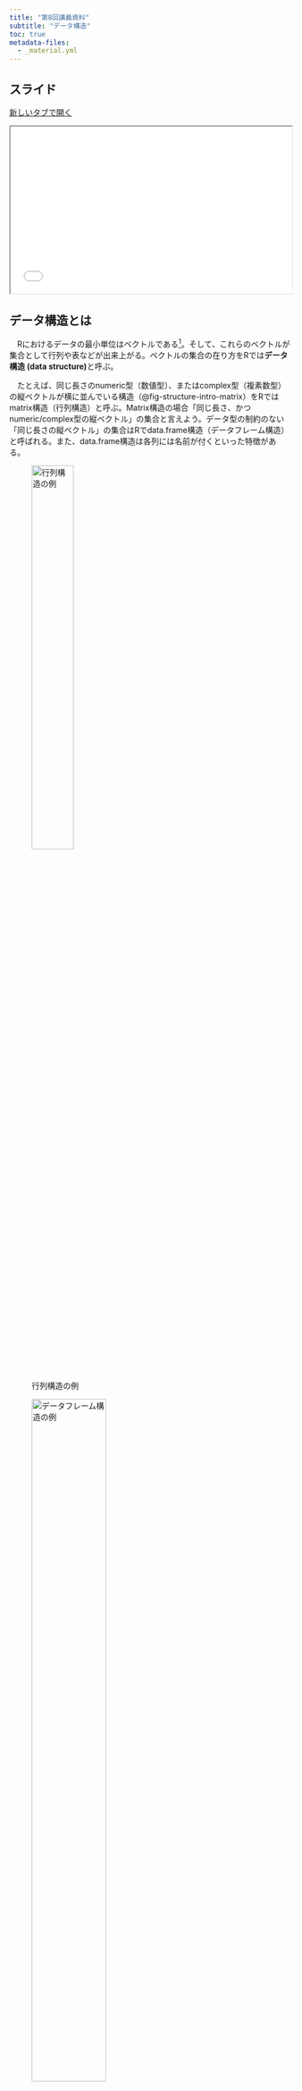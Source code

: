 ```yaml
---
title: "第8回講義資料"
subtitle: "データ構造"
toc: true
metadata-files: 
  - _material.yml
---
```


## スライド

<a href="../../slides/micro/datastructure.html" class="btn btn-primary btn-sm" target="_blank" role="button"><i class="bi bi-window"></i> 新しいタブで開く</a>

```{=html}
<iframe class="slide-deck" src="../../slides/micro/datastructure.html" width="100%" style="aspect-ratio: 16 / 9.5;"></iframe>
```

## データ構造とは

　Rにおけるデータの最小単位はベクトルである[^atomic]。そして、これらのベクトルが集合として行列や表などが出来上がる。ベクトルの集合の在り方をRでは**データ構造 (data structure)**と呼ぶ。

[^atomic]: `"Cat"`や`5`も長さ1のベクトルであり、原子ベクトル (atomic vector) とも呼ばれ、中でもnumeric型の長さ1のベクトルはスカラー (scalar) とも呼ばれる。

　たとえば、同じ長さのnumeric型（数値型）、またはcomplex型（複素数型）の縦ベクトルが横に並んでいる構造（@fig-structure-intro-matrix）をRではmatrix構造（行列構造）と呼ぶ。Matrix構造の場合「同じ長さ、かつnumeric/complex型の縦ベクトル」の集合と言えよう。データ型の制約のない「同じ長さの縦ベクトル」の集合はRでdata.frame構造（データフレーム構造）と呼ばれる。また、data.frame構造は各列には名前が付くといった特徴がある。

:::{layout-ncol=2}
![行列構造の例](Figs/structure/matrix1.png){#fig-structure-intro-matrix width=42% fig-align="center"}

![データフレーム構造の例](Figs/structure/df.png){#fig-structure-intro-df width=56% fig-align="center"}
::::

　本講義で使うデータ構造は主にベクトル (vector) とデータ・フレーム (data.frame) とその拡張版のティブル (tibble) のみであるため、行列 (matrix) 、配列 (array) 、リスト (array) の説明は割愛する。

## ベクトル

　ベクトル構造は**同じデータ型が一つ以上**格納されているオブジェクトであり、これまで何回も登場したデータ構造である。ベクトルはRにおけるデータの最小単位である。Rには数百、数千種類のデータ構造が存在するが、これら全てのデータ構造の最小単位はベクトルである。

```r
#| filename: "Code 01"
my_vec1 <- "R is fun!" # 長さ1のcharacter型ベクトル
my_vec1
```

```r
#| filename: "Code 02"
my_vec2 <- c(1, 3, 5, 6, 7) # 長さ5のnumeric型ベクトル
my_vec2
```

　ベクトルを作成する際、注意しないといけないことは**一つのベクトル内の全ての要素は同じデータ型**である点である。もし、複数のデータ型が混在している場合、優先順位の高いデータ型へ強制的に変換される。頻繁に使われるデータ型の場合、優先順位はcharacter型 > numeric型 > logical型であり、character型の優先順位が最も高い。

　たとえば、character型とnumeric型の要素が混在したベクトルを考えてみよう。`my_vec3`は長さ6のベクトルであるが、2つのデータ型が混在しているため、character型が優先される。

```r
#| filename: "Code 03"
my_vec3 <- c("A", "B", "C", 1, 2, 3)
my_vec3
```

```r
#| filename: "Code 04"
class(my_vec3)
```

　Numeric型とlogical型が混在している場合、logical型の要素はnumeric型へ変換される。変換される際、`TRUE`は1、`FALSE`は0に変換される。

```r
#| filename: "Code 05"
my_vec4 <- c(10, 20, TRUE, FALSE)
my_vec4
```

```r
#| filename: "Code 06"
class(my_vec4)
```

　Character型とlogical型が混在している場合、logical型の要素はcharacter型へ変換される。変換される際、`TRUE`は`"TRUE"`、`FALSE`は`"FALSE"`に変換される。

```r
#| filename: "Code 07"
my_vec5 <- c("Miyakura", "Seki", TRUE, FALSE)
my_vec5
```

```r
#| filename: "Code 08"
class(my_vec5)
```

　その他、ベクトルの操作（演算、要素の抽出など）についてはこれまでの講義資料を参照すること。

## 行列

　行列構造とはnumeric型、またはcomplex型の縦ベクトルを横に並べたデータ構造である。以下の`my_mat1`は3行4列（3 $\times$ 4）の行列である。

```r
#| filename: "Code 09"
my_mat1 <- matrix(1:12, nrow = 3)
my_mat1
```

　この`my_mat1`は長さ3のnumeric型**縦**ベクトルが4つ並んでいる。4つの縦ベクトルとは`c(1, 2, 3)`、`c(4, 5, 6)`、`c(7, 8, 9)`、`c(10, 11, 12)`である。他にも長さ4のnumeric型**横**ベクトルが3つ（`c(1, 4, 7, 10)`、`c(2, 5, 8, 11)`、`c(3, 6, 9, 12)`）積まれているとも読めるが、データ分析では一般的に縦ベクトルの集合として行列を捉える。

### 行列の作成

　行列を作成する際は`matrix()`関数を使用する。第1引数としてnumericまたはcomplex型ベクトル、`nrow`引数で行列の行数を指定する。たとえば、以下のような行列を作成し、`my_mat2`という名のオブジェクトとして作業環境内に格納するとしよう。

$$
\begin{bmatrix}
5 & 2 & 9 & 6 \\
5 & 4 & -8 & 2 \\
-3 & 3 & 0 & 7
\end{bmatrix}
$$

```r
#| filename: "Code 10"
my_mat2 <- matrix(c(5, 5, -3, 2, 4, 3, 9, -8, 0, 6, 2, 7), nrow = 3)
my_mat2
```

　第1引数はベクトルはベクトル構造のオブジェクトであるため、予めベクトルを作成し、ベクトル名を入れることも可能である。

```r
#| filename: "Code 11"
my_vec6 <- c(5, 5, -3, 2, 4, 3, 9, -8, 0, 6, 2, 7)
my_mat3 <- matrix(my_vec6, nrow = 3)
my_mat3
```

　ここで注意すべき点は要素が入る順番である。我々は通常「左から右へ」、「上から下へ」文字列を読むが、行列はその逆、つまり「上から下へ」、「左から右へ」の順番となる（@fig-structure-matrix-order）。行列が「**縦**ベクトルの集合」ということを意識すれば、予め混乱は避けられるだろう。

![行列の要素の順番](Figs/structure/matrix2.png){#fig-structure-matrix-order width=50% fig-align="center"}

### 行列の操作

　行列構造のデータは本講義では使用しないため、説明は割愛し、ここでは行列の確認と要素の抽出するコードのみ紹介する。

```r
#| filename: "Code 12"
class(my_mat1) # my_mat1のデータ構造
```

```r
#| filename: "Code 13"
dim(my_mat1)   # 行列の行数と列数
```

```r
#| filename: "Code 14"
nrow(my_mat1)  # 行列の行数
```

```r
#| filename: "Code 15"
ncol(my_mat1)  # 行列の列数
```

```r
#| filename: "Code 16"
my_mat1[1, ]   # my_matの1「行」目を抽出
```

```r
#| filename: "Code 17"
my_mat1[, 3]   # my_matの3「列」目を抽出
```

```r
#| filename: "Code 18"
my_mat1[2, 4]  # my_matの2「行」、4「列」目を抽出
```

### 行列の演算

　行列構造のデータは本講義では使用しないため、説明は割愛するが、これらは線形代数を勉強する人には便利な演算子である。

| 演算子/関数               | 説明                                  |
| :------------------------ | :------------------------------------ |
| `+`                       | 行列の足し算                          |
| `-`                       | 行列の引き算                          |
| `%*%`                     | 行列の掛け算                          |
| `/`                       | 行列の割り算                          |
| `*`                       | 行列のアダマール積 (Hadamard product) |
| `t(オブジェクト名)`       | 行列の転置                            |
| `qr(オブジェクト名)$rank` | 行列の階数                            |
| `solve(オブジェクト名)`   | 逆行列                                |
| `eigen(オブジェクト名)`   | 行列の固有値                          |

　`solve()`と`eigen()`は正方行列 ($n \times n$の行列)でないと使えないことに注意しよう。

### 配列

　行列と似たようなデータ構造として、配列（array）構造がある。これは**同じ大きさ行列**を重ねたものであり（@fig-structure-matrix-array）、行列は層 (layer) が1つのみの配列である。つまり、行列構造は配列構造の一種であり、実際、`class()`で行列構造のデータ構造を確認すると`"matrix"`だけでなく、`"array"`も同時に出力される。2次元である行列を重ねたものであるため、配列構造は3次元のデータ構造であり、要素抽出の際、`[x, y, z]`で指定する必要がある（3番目の`z`が配列の層 (layer)を意味する）。

![配列構造のイメージ](Figs/structure/array.png){#fig-structure-matrix-array width=60% fig-align="center"}

## データ・フレーム

　データ・フレーム構造（data.frame）は行列構造と同様、縦ベクトルを横に並べたものである。しかし、以下の2点が異なる。

1. データ・フレーム構造の場合、すべてのベクトルが同じデータ型である必要がない。
   * @fig-structure-df-image の場合、character型（1列目）とnumeric型（2、3、4列目）ベクトルが混在している。
2. データ・フレーム構造の場合、各列に名前が付いている。
   * @fig-structure-df-image の場合、Name、Foundation、Students、Facultiesが列名である。

![行列の要素の順番](Figs/structure/df.png){#fig-structure-df-image width=60% fig-align="center"}

　データ・フレーム構造は我々が頻繁に接する**表形式データ**、そのものである。前期・後期の講義全体を通じて最も頻繁に扱うこととなるデータ構造であるため、非常に重要なデータ構造である。詳しい操作方法は次回以降（データ・ハンドリング）の講義で解説するが、ここでは作成方法、確認方法、簡単な抽出方法について解説する。

### データ・フレームの作成

　データ・フレームを作成する方法は大きく分けて2通りある。小さい表であれば（1）自分で作成することも可能だが、ある程度の規模のあるデータならダウンロードしたデータや表計算ソフト（Excel、Numbers、LibreOffice Calcなど）で作成した表を（2）読み込むこともできる。

　まずは、直接データ・フレームを作成する方法から紹介する。データ・フレームの作成には`data.frame()`、または`tibble()`関数を使用する。`data.frame()`はR内蔵関数であるが、`tibble()`関数は使用する前に予め{tidyverse}パッケージを読み込んでおく必要がある。`data.frame()`と`tibble()`は厳密には異なるデータ構造であるが、`tibble()`で作成した表がより汎用性が高いため、ここでは`tibble()`関数を使用したデータ・フレームの作成する方法を紹介する。

　まず、{tidyverse}パッケージを読み込む。

```r
#| filename: "Code 19"
library(tidyverse)
```

　ここでは以下のような表を作成する。

```r
#| echo: false
library(gt)
my_df1 <- tibble(Name       = c("Kansai", "Kangaku", "Doshisha", "Ritsumeikan"),
                 Foundation = c(1886, 1889, 1875, 1900),
                 Students   = c(27736, 23671, 25974, 32467))

gt(my_df1)
```

　この表は3つの縦ベクトルの集合であり、それぞれの名前は`Name`、`Foundation`、`Students`である。`tibble()`関数内に`列名 = 縦ベクトル`を入れるだけである。作成したデータ・フレームを`my_df1`という名のオブジェクトとして格納し、その中身を確認してみよう。

```r
#| filename: "Code 20"
my_df1 <- tibble(Name       = c("Kansai", "Kangaku", "Doshisha", "Ritsumeikan"),
                 Foundation = c(1886, 1889, 1875, 1900),
                 Students   = c(27736, 23671, 25974, 32467))

my_df1
```

　データ・フレーム構造はベクトルの集合であるため、ベクトルから作成することも出来る。以下のような表を作成するとする。

```r
#| echo: false
Name <- c("Tokyo", "Nagoya", "Osaka", "Fukuoka")
Food <- c("Monja", "Tebasaki", "Takoyaki", "Ramen")
Pop  <- c(1396, 755, 882, 511)
Area <- c(2194, 5173, 1899, 4987)

my_df2 <- tibble(Name, Pop, Area, Food)

gt(my_df2)
```

　今回はそれぞれの列に外とするベクトルを予め作成し、そのベクトルを`tibble()`関数の引数として使用する。作成したオブジェクトは`my_df2`と名付けよう。

```r
#| filename: "Code 21"
Name <- c("Tokyo", "Nagoya", "Osaka", "Fukuoka")
Food <- c("Monja", "Tebasaki", "Takoyaki", "Ramen")
Pop  <- c(1396, 755, 882, 511)
Area <- c(2194, 5173, 1899, 4987)

my_df2 <- tibble(Name, Pop, Area, Food)

my_df2
```

　以上のような数行 $\times$ 数列の表なら手打ちで作成することもできるが、数百〜数万人のデータなどを手打ちで作成することはほぼ不可能であろう。この場合、予め表計算ソフトを使って表を作成しておくか、既に公開されている表形式データを使うこととなる。別途のファイルとして保存されている表形式ファイル（`.csv`ファイル）の読み込みには`read_csv()`関数を使う[^read-file]。`read_csv()`は{tidyverse}パッケージを読み込んでおかないと使えないため、予め読んでおこう。今回は既に読み込み済みであるため不要である。

[^read-file]: Excleで作成されたファイル（`.xlsx`、または`.xls`）の場合、{readxl}パッケージの`read_excle()`関数を使用する。Stataファイル（`.dta`）は{haven}パッケージの`read_dta()`を使う。

　第6回の講義で作成したデータ（`BuildingData.csv`）がプロジェクト・フォルダー内の`Data`フォルダー内に保存されている場合、以下のように読み込む。読み込んだデータを使うためには作業環境内にオブジェクトとして格納しておく必要があり、今回は`my_df3`と名付ける。

```r
#| filename: "Code 22"
my_df3 <- read_csv("Data/BuildingData.csv") # 第6回のデータ
```

### データ・フレームの確認

　作業環境に格納されたデータ・フレームを出力する場合は`オブジェクト名`を入力する。データが画面に収まらない場合は一部の列が省略される場合があり、出力される行数はデフォルト設定では10行である。以下でも最初の10行しか出力されているが、出力画面の1行目の情報（`# A tibble: 47 × 5`）から全47行のデータであることが分かる。

```r
#| filename: "Code 23"
my_df3
```

　全ての行を出力するためには`print()`関数を使用し、`n = Inf`を指定する。ちなみに`n = 20`にすると、最初の20行が出力される。

```r
#| filename: "Code 24"
print(my_df3, n = Inf)
```

　データの最初のx行を出力するには`print()`関数と`n`引数の組み合わせでも出来るが、他にも`head()`関数がある。これは**最初**の6行のみ出力してくれる関数である。

```r
#| filename: "Code 25"
head(my_df3)
```

　`head()`関数は`print()`関数同様、`n`引数で出力行数を変えることが出来る。

```r
#| filename: "Code 26"
head(my_df3, n = 10)
```

　`head()`関数の友達として`tail()`関数がある。これは**最後**の6行を出力をしてくれる関数である。

```r
#| filename: "Code 27"
tail(my_df3)
```

　むろん、`head()`関数同様、`n`引数で出力行数を変えることが出来る。

```r
#| filename: "Code 28"
tail(my_df3, n = 3)
```

　もう一つ便利な関数はデータの中身を一切出力せず、列名（変数名）のみを出力してくれる`names()`関数である。結果としてcharacter型ベクトルが返される。

```r
#| filename: "Code 29"
names(my_df3)
```

　`my_df3`のデータ構造はデータ・フレームであるが、これは`class()`関数で確認できる。詳細は割愛するがオブジェクトは複数のクラスを持つことが許容されており、`my_df3`の場合は4つのクラスの中に`"data.frame"`が含まれているため、データ・フレーム構造であることが分かる。

```r
#| filename: "Code 30"
class(my_df3) # my_df2のデータ構造
```

　実際、あるオブジェクトがデータ・フレームかどうかを判定する`is.data.frame()`関数を使うと、`my_df3`がデータ・フレームであることが分かる。

```r
#| filename: "Code 31"
is.data.frame(my_df3)
```

　他にもデータ・フレームの特徴を調べる関数としてデータ・フレームの大きさを計算する関数がある。データ・フレームの大きさとは行数と列数を意味し、それぞれ`nrow()`と`ncol()`関数で計算することができる。

```r
#| filename: "Code 32"
nrow(my_df1) # my_df1の行数
```

```r
#| filename: "Code 33"
ncol(my_df2) # my_df2の列数
```

　`dim()`関数を使えば行数と列数を同時に出力され、長さ2のnumeric型ベクトルが返される。

```r
#| filename: "Code 34"
dim(my_df3) # my_df3の大きさ
```

### 行の抽出

　ベクトルは1次元であるに対し、データ・フレームは行と列といった2次元構造であるため、行・列を抽出するためには行、列をそれぞれ指定する必要がある。ベクトルと同様、オブジェクト名の後ろに`[]`を付けることは変わらないが、データ・フレームは2次元構造であるため、`[行, 列]`で指定する必要がある。

　たとえば、`my_df3`の27行目を抽出するためには`my_df3[27, ]`と入力する。列の指定がされていない場合は全ての列が抽出される。

```r
#| filename: "Code 35"
my_df3[27, ]
```

　抽出された行のデータ構造はデータ・フレームである。

```r
#| filename: "Code 36"
class(my_df3[27, ])
```

　行の位置を長さ2以上のベクトルにすることで、複数行の抽出もできる。`c()`関数や`:`演算子が使用可能である。以下の例は`my_df3`から13、27、40行目を抽出するコードである。

```r
#| filename: "Code 37"
my_df3[c(13, 27, 40), ]
```

　抽出された行のデータ構造はデータ・フレームである。

```r
#| filename: "Code 38"
class(my_df3[c(13, 27, 40), ])
```

### 列の抽出

　列の抽出も行の抽出方法と同じである。たとえば、`my_df3`の2列目を抽出したい場合は以下のように入力する。

```r
#| filename: "Code 39"
my_df3[, 2] # my_df3[, "Pref"] でもOK
```

　抽出された列のデータ構造はデータ・フレームである。

```r
#| filename: "Code 40"
class(my_df3[, 2])
```

　`c()`や`:`演算子を使うことで複数列の抽出も可能であり、抽出後のデータ構造もデータ・フレームである。

```r
#| filename: "Code 41"
# my_df3[, c("Pref", "Over65", "Turnout")] でもOK
my_df3[, c(2, 4, 5)]
class(my_df3[, c(2, 4, 5)])
```

　列抽出の場合、`[]`以外にも`$`を使うこともできる。`[]`は抽出する行・列の**位置**を指定するが、`$`を使う場合は**列名**を指定する。たとえば、`my_df3`の`Pref`列を抽出する場合は以下のように入力する。この場合は複数列の抽出はできないことに注意すること。

```r
#| filename: "Code 42"
my_df3$Pref
```

　もう一つ注意すべき点としては`$`で抽出された列はデータ・フレームでなく、ベクトルである点だ。実際、`my_df3$Pref`のデータ構造を調べてみると、character型と出力される。データ構造がベクトルの場合はデータ型が出力される。

```r
#| filename: "Code 43"
class(my_df3$Pref)
```

　`is.vector()`関数で`my_df3$Pref`がベクトルかどうかを調べることもできる。

```r
#| filename: "Code 44"
is.vector(my_df3$Pref)
```

　このように、抽出方法によって返り値のデータ構造が異なる。要約すると、（1）`[]`を用いた抽出は返り値がデータ・フレームであり、（2）`$`を用いた抽出は返り値がベクトルである点だ。


|コード|意味|返り値|備考|
|:---|:---|:---|:---|
|`データ・フレーム名[i, ]`|`i`番目の行を抽出|データ・フレーム|`i`は任意のベクトル|
|`データ・フレーム名[, i]`|`i`番目の列を抽出|データ・フレーム|`i`は任意のベクトル|
|`データ・フレーム名$列名`|当該列を抽出|**ベクトル**||

## リスト

　最後に紹介するリスト構造はあらゆるデータ構造が格納できるデータ構造である。つまり、様々なデータ構造のオブジェクトが一つのオブジェクトとしてまとまったものであえる[^list-in-list]。実は、Rに存在する多くのオブジェクトはリストである。したがって、Rでデータを自由自在に操るためにはリストの知識が必須である。ただし、本講義（後期を含む）ではリストは使わないため、詳細な説明は省略する。

[^list-in-list]: リストの中にリストを入れることも出来る。

　リスト構造オブジェクトを作成する場合は`list()`関数を使用し、中には格納するオブジェクト名を入力する。それぞれのオブジェクトに名前を付ける場合は`名前 = オブジェクト名`と入力する。ここではこれまで作成してきた`my_vec1`、`my_vec4`、`my_mat1`、`my_df1`をまとめた`my_list`を作成し、それぞれ`Vector1`、`Vector2`、`Matrix`、`DF`と名付ける。

```r
#| filename: "Code 45"
my_list <- list(Vector1 = my_vec1,
                Vector2 = my_vec4,
                Matrix  = my_mat1,
                DF      = my_df1)

my_list
```

　`class()`関数で`my_list`のデータ構造を確認してみるとリスト構造であることが分かる。

```r
#| filename: "Code 46"
class(my_list)
```

　また、`length()`関数を使えば、当該オブジェクト内にいくつのオブジェクトが入っているかが分かる。

```r
#| filename: "Code 47"
length(my_list)
```

　リスト構造のオブジェクトから任意の要素（オブジェクト）を抽出する場合は`[]`でなく、`[[]]`を使用する。`リスト名[[i]]`の場合、リストの`i`番目要素が抽出される。

```r
#| filename: "Code 48"
my_list[[2]] # my_listから2番目のオブジェクトを抽出
```

　もし、各オブジェクトに名前が付いている場合は`[[]]`内に位置でなく、要素名で抽出することもできる。`my_list`内の`DF`と名付けられた要素を抽出するためには以下のように入力する。要素名は`"`で囲む必要がある。

```r
#| filename: "Code 49"
my_list[["DF"]]
```

　また、データフレームの列抽出のように、`$`を使うこともできる。ただし、当該要素に名前が付いてある必要があり、要素名は`"`で囲む必要がない。以下のコードは`my_list`から`Matrix`と名付けられた要素を抽出するコードである。

```r
#| filename: "Code 50"
my_list$Matrix
```

## 教科書

* 『私たちのR: ベストプラクティスの探求』[第9章: データ構造](https://www.jaysong.net/RBook/datastructure.html)